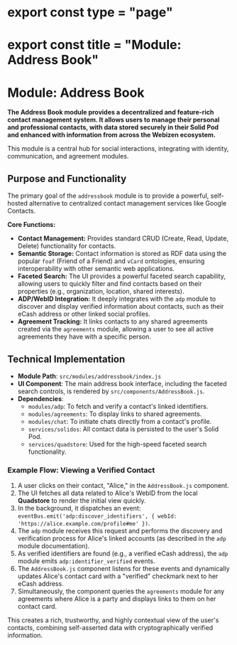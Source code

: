 # export const type = "page"
# export const title = "Module: Address Book"
# Module: Address Book

**The Address Book module provides a decentralized and feature-rich contact management system. It allows users to manage their personal and professional contacts, with data stored securely in their Solid Pod and enhanced with information from across the Webizen ecosystem.**

This module is a central hub for social interactions, integrating with identity, communication, and agreement modules.

## Purpose and Functionality

The primary goal of the `addressbook` module is to provide a powerful, self-hosted alternative to centralized contact management services like Google Contacts.

**Core Functions:**
-   **Contact Management:** Provides standard CRUD (Create, Read, Update, Delete) functionality for contacts.
-   **Semantic Storage:** Contact information is stored as RDF data using the popular `foaf` (Friend of a Friend) and `vCard` ontologies, ensuring interoperability with other semantic web applications.
-   **Faceted Search:** The UI provides a powerful faceted search capability, allowing users to quickly filter and find contacts based on their properties (e.g., organization, location, shared interests).
-   **ADP/WebID Integration:** It deeply integrates with the `adp` module to discover and display verified information about contacts, such as their eCash address or other linked social profiles.
-   **Agreement Tracking:** It links contacts to any shared agreements created via the `agreements` module, allowing a user to see all active agreements they have with a specific person.

## Technical Implementation

-   **Module Path**: `src/modules/addressbook/index.js`
-   **UI Component**: The main address book interface, including the faceted search controls, is rendered by `src/components/AddressBook.js`.
-   **Dependencies**:
    -   `modules/adp`: To fetch and verify a contact's linked identifiers.
    -   `modules/agreements`: To display links to shared agreements.
    -   `modules/chat`: To initiate chats directly from a contact's profile.
    -   `services/solidos`: All contact data is persisted to the user's Solid Pod.
    -   `services/quadstore`: Used for the high-speed faceted search functionality.

### Example Flow: Viewing a Verified Contact

1.  A user clicks on their contact, "Alice," in the `AddressBook.js` component.
2.  The UI fetches all data related to Alice's WebID from the local **Quadstore** to render the initial view quickly.
3.  In the background, it dispatches an event: `eventBus.emit('adp:discover_identifiers', { webId: 'https://alice.example.com/profile#me' })`.
4.  The `adp` module receives this request and performs the discovery and verification process for Alice's linked accounts (as described in the `adp` module documentation).
5.  As verified identifiers are found (e.g., a verified eCash address), the `adp` module emits `adp:identifier_verified` events.
6.  The `AddressBook.js` component listens for these events and dynamically updates Alice's contact card with a "verified" checkmark next to her eCash address.
7.  Simultaneously, the component queries the `agreements` module for any agreements where Alice is a party and displays links to them on her contact card.

This creates a rich, trustworthy, and highly contextual view of the user's contacts, combining self-asserted data with cryptographically verified information.
